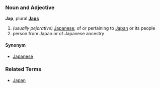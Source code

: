 ===Noun and Adjective===
'''Jap''', plural '''[[Japs]]'''

# ''(usually pejorative)'' [[Japanese]]; of or pertaining to [[Japan]] or its people
# person from Japan or of Japanese ancestry

====Synonym====
*[[Japanese]]

===Related Terms===
*[[Japan]]